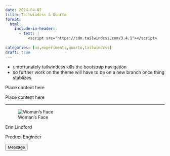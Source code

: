```yaml
---
date: 2024-04-07
title: Tailwindcss & Quarto
format:
  html:
    include-in-header:
      - text: |
          <script src="https://cdn.tailwindcss.com/3.4.1"></script>
      
categories: [ux,experiments,quarto,tailwindcss]
draft: true
---
```


- unfortunately tailwindcss kills the bootstrap navigation 
- so further work on the theme will have to be on a new branch once thing stablizes


::: {.text-xl .text-red .round-lg .py-4 .px-2 .font-bold	}
Place content here
:::


::: {.text-xl .text-white .round-lg .py-4 .px-2 .bg-gradient-to-r .from-green-700 .to-blue-900 .shadow-xl .font-bold	}
Place content here
:::

---


::: {.py-8 .px-8 .max-w-sm .mx-auto .bg-white .rounded-xl .shadow-lg .space-y-2 .sm:py-4 .sm:flex .sm:items-center .sm:space-y-0 .sm:space-x-6}
![Woman's Face](img/pexels-charles-parker-6647460.jpg){ class="block mx-auto h-24 rounded-full sm:mx-0 sm:shrink-0" }

:::: {.text-center .space-y-2 .sm:text-left}

::::: {.space-y-0.5}

Erin Lindford

:::::: {.text-lg .text-black .font-semibold}

Product Engineer

::::::: {.text-slate-500 .font-medium}
:::::::
<button class="px-4 py-1 text-sm text-purple-600 font-semibold rounded-full border border-purple-200 hover:text-white hover:bg-purple-600 hover:border-transparent focus:outline-none focus:ring-2 focus:ring-purple-600 focus:ring-offset-2">Message</button>
::::::
:::::
::::
:::
